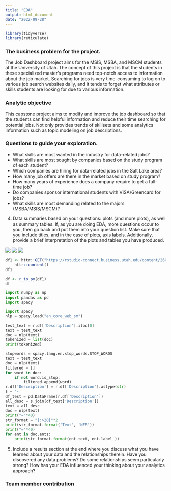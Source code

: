 ---
title: "EDA"
output: html_document
date: "2022-09-28"
---

```{r warning=FALSE, message=FALSE}
library(tidyverse)
library(reticulate)
```


### The business problem for the project.

The Job Dashboard project aims for the MSIS, MSBA, and MSCM students at the University of Utah. The concept of this project is that the students in these specialized master's programs need top-notch access to information about the job market. Searching for jobs is very time-consuming to log on to various job search websites daily, and it tends to forget what attributes or skills students are looking for due to various information. 


### Analytic objective

This capstone project aims to modify and improve the job dashboard so that the students can find helpful information and reduce their time searching for potential jobs. Not only provides trends of skillsets and some analytics information such as topic modeling on job descriptions.

### Questions to guide your exploration.

* What skills are most wanted in the industry for data-related jobs?
* What skills are most sought by companies based on the study program of each student?
* Which companies are hiring for data-related jobs in the Salt Lake area?
* How many job offers are there in the market based on study program?
* How many years of experience does a company require to get a full-time job?
* Do companies sponsor international students with VISA/Greencard for jobs?
* What skills are most demanding related to the majors (MSBA/MSIS/MSCM)?


4. Data summaries based on your questions: plots (and more plots),  as well as summary tables.  If, as you are doing EDA, more questions occur to you, then go back and put them into your question list. Make sure  that you include titles, and in the case of plots, axis labels. Additionally, provide a brief interpretation of the plots and tables you have produced.

![](./Job Dashboard 1.png)
![](./Job Dashboard 2.png)
![](./Job Dashboard 3.png)

```{r}
df1 <- httr::GET("https://rstudio-connect.business.utah.edu/content/260/data") %>% 
    httr::content()
df1

df <- r_to_py(df1)
df
```


```{python}
import numpy as np
import pandas as pd
import spacy

import spacy
nlp = spacy.load("en_core_web_sm")

test_text = r.df['Description'].iloc[0]
text = test_text
doc = nlp(text)
tokenized = list(doc)
print(tokenized)
```

```{python}
stopwords = spacy.lang.en.stop_words.STOP_WORDS
text = test_text
doc = nlp(text)
filtered = []
for word in doc:
    if not word.is_stop:
        filtered.append(word)
r.df['Description'] = r.df['Description'].astype(str)
s = '-'
df_test = pd.DataFrame(r.df['Description'])
all_desc = s.join(df_test['Description'])
text = all_desc
doc = nlp(text)
print("="*40)
str_format = "{:>20}"*2
print(str_format.format('Text', 'NER'))
print("="*40)
for ent in doc.ents:
    print(str_format.format(ent.text, ent.label_))
```



5. Include a results section  at the end where you discuss what you have learned about your data and the relationships therein. Have you discovered any data problems? Do some relationships seem particularly strong? How has your EDA influenced your thinking about your analytics approach?

### Team member contribution